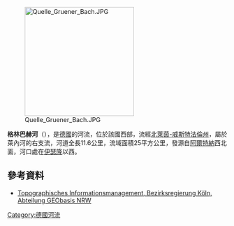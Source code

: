 {{Coord|51|21|43.37|N|7|38|4.82|E|display=title}}
[[Image:Quelle_Gruener_Bach.JPG|250px]]

'''格林巴赫河'''（{{lang-de|Grüner Bach}}），是[[德國|德國]]的河流，位於該國西部，流經[[北萊茵-威斯特法倫州|北萊茵-威斯特法倫州]]，屬於萊內河的右支流，河道全長11.6公里，流域面積25平方公里，發源自[[阿爾特納|阿爾特納]]西北面，河口處在[[伊瑟隆|伊瑟隆]]以西。

==參考資料==
* [http://www.tim-online.nrw.de/tim-online/nutzung/index.html Topographisches Informationsmanagement, Bezirksregierung Köln, Abteilung GEObasis NRW] {{WebCite|url=https://www.webcitation.org/66qD6yoDr?url=http://www.tim-online.nrw.de/tim-online/nutzung/index.html |date=20120411091906 |dateformat=iso }}

{{Germany-geo-stub}}
[[Category:德國河流|Category:德國河流]]